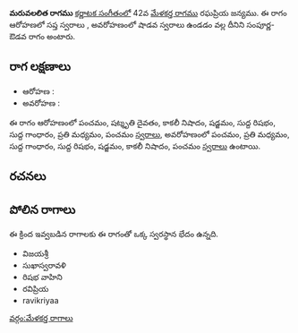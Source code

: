 {{Infobox ragam
	| name          	= మరువలలిత
	| synonym	    	= 
	| mela          	= 
	| chakra        	= 
	| janaka        	= 
	| type          	= సంపూర్ణ-శాడవ
	| arohanam      	= {{svaraC|P|D3|N3|S|R1|G1|M2|P}} 
	| avarohanam    	= {{svaraC|P|M2|G1|R1|S|N3|P}}
	| jeeva         	=
	| chhaya        	=
	| nyasa         	=
	| vishesha      	= 
	| equivalent  		= 
}}
{{కర్ణాటక సంగీత రాగాలు}}
'''మరువలలిత రాగము''' [[కర్ణాటక సంగీతం]]లో 42వ [[మేళకర్త రాగము]] రఘప్రియ జన్యము.  ఈ రాగం ఆరోహణలో సప్త స్వరాలు , అవరోహణంలో షాడవ స్వరాలు ఉండడం వల్ల దీనిని సంపూర్ణ-ఔడవ రాగం అంటారు.


==రాగ లక్షణాలు==


* ఆరోహణ : {{svaraC|P|D3|N3|S|R1|G1|M2|P}} 
* అవరోహణ : {{svaraC|P|M2|G1|R1|S|N3|P}}

ఈ రాగం ఆరోహణంలో పంచమం, షట్శృతి దైవతం, కాకలీ నిషాదం, షడ్జమం, సుద్ద రిషభం, సుద్ద గాంధారం, ప్రతి మధ్యమం, పంచమం [[స్వరాలు]], అవరోహణంలో పంచమం, ప్రతి మధ్యమం, సుద్ద గాంధారం, సుద్ద రిషభం, షడ్జమం, కాకలీ నిషాదం, పంచమం [[స్వరాలు]] ఉంటాయి.

==రచనలు==



==పోలిన రాగాలు==
ఈ క్రింద ఇవ్వబడిన రాగాలకు ఈ రాగంతో ఒక్క స్వరస్థాన భేదం ఉన్నది.
* విజయశ్రీ
* సుఖాస్వరావళి
* రిషభ వాహిని
* రవిప్రియ
* ravikriyaa



[[వర్గం:మేళకర్త రాగాలు]]